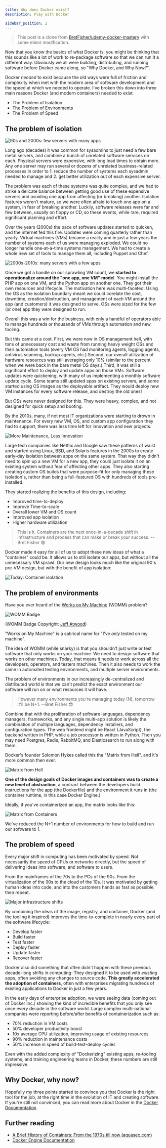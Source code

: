 ```yaml
---
title: Why does Docker exist?
description: Play with Docker

sidebar_position: 2
---
```


> This post is a clone from [BretFisher/udemy-docker-mastery](https://github.com/BretFisher/udemy-docker-mastery) with some minor modification.

Now that you know the basics of what Docker is, you might be thinking that this sounds like a lot of work to re-package software so that we can run it a different way. Obviously we all were building, distributing, and running software before Docker came along, so "Why Docker, and Why Now?".

Docker *needed* to exist because the old ways were full of friction and complexity when met with the modern area of software development and the speed at which we needed to operate. I've broken this down into three main reasons Docker (and modern containers) needed to exist.

- The Problem of Isolation
- The Problem of Environments
- The Problem of Speed

## The problem of isolation

![90s and 2000s: few servers with many apps](/img/web-development/docker/intro/isolation-bare-metal.excalidraw.png)

Long ago (decades) it was common for sysadmins to just need a few bare metal servers, and combine a bunch of unrelated software services on each. Physical servers were expensive, with long lead times to obtain more. Any one server may run several or dozens of unrelated business-related processes in order to 1. reduce the number of systems each sysadmin needed to manage and 2. get better utilization out of each expensive server.

The problem was each of these systems was quite complex, and we had to strike a delicate balance between getting good use of these expensive servers and avoiding one app from affecting (or breaking) another. Isolation features weren't mature, so we were often afraid to touch one app on a system, in fear of breaking another. Luckily, software releases were far and few between, usually on floppy or CD, so these events, while rare, required significant planning and effort.

Over the years (2000s) the pace of software updates started to quicken, and the internet fed this fire. Updates were coming quarterly rather than yearly. Virtual machines (VMs) became a reality and in just a few years the number of systems each of us were managing exploded. We could no longer handle one-at-a-time systems management. We had to create a whole new set of tools to manage them all, including Puppet and Chef.

![2000s-2010s: many servers with a few apps](/img/web-development/docker/intro/isolation-vm-cloud.excalidraw.png)

Once we got a handle on our sprawling VM count, we **started to operationalize around the "one app, one VM" model**. You might install the PHP app on one VM, and the Python app on another one. They got their own resources and lifecycle. The motivation here was multi-faceted: Using the OS as the isolation boundary meant we could corelate the cost, downtime, creation/destruction, and management of each VM around the app (and customers) it was designed to serve. OSs were sized for the few (or one) app they were designed to run.

Overall this was a win for the business, with only a handful of operators able to manage hundreds or thousands of VMs through automation and new tooling.

But this came at a cost. First, we were now in OS management hell, with tons of unnecessary cost and waste from running heavy weight OSs and their automation tools (every VM OS had monitoring agents, logging agents, antivirus scanning, backup agents, etc.)  Second, our overall utilization of hardware resources was still averaging only 10% (similar to the percent when we were back in the bare metal OS days.) Third, it was still a significant effort to deploy and update apps on those VMs. Software updates were quickening, with many of us implementing a monthly software update cycle. Some teams still updated apps on existing servers, and some started using OS images as the deployable artifact. They would deploy new VM instances for every software release, and destroy the old ones!

But OSs were never designed for this. They were heavy, complex, and not designed for quick setup and booting.

By the 2010s, many, if not most IT organizations were starting to drown in maintenance. For every new VM, OS, and custom app configuration they had to support, there was less time left for innovation and new projects.

![More Maintenance, Less Innovation](/img/web-development/docker/intro/more-maintenance-less-innovation.png)

Large tech companies like Netflix and Google saw these patterns of waist and started using Linux, BSD, and Solaris features in the 2000s to create early-day isolation between apps on the same system. That way they didn't need to spin up a new VM for a new app, they could just isolate it on an existing system without fear of affecting other apps. They also starting creating custom OS builds that were purpose-fit for only managing these isolation's, rather than being a full-featured OS with hundreds of tools pre-installed.

They started realizing the benefits of this design, including:

- Improved time-to-deploy
- Improve Time-to-scale
- Overall lower VM and OS count
- Improved app isolation
- Higher hardware utilization

> This is it. Containers are the next once-in-a-decade shift in infrastructure and process that can make or break your success. --Bret Fisher 😎

Docker made it easy for all of us to adopt these new ideas of what a "container" could be. It allows us to still isolate our apps, but without all the unnecessary VM sprawl. Our new design looks much like the original 90's pre-VM design, but with the benefit of app isolation:

![Today: Container isolation](/img/web-development/docker/intro/isolation-docker.excalidraw.png)

## The problem of environments

Have you ever heard of the [Works on My Machine](https://blog.codinghorror.com/the-works-on-my-machine-certification-program/) (WOMM) problem?

![WOMM Badge](/img/web-development/docker/intro/codinghorror-works-on-my-machine.png)

(WOMM Badge Copyright: [Jeff Atwood](https://codinghorror.com/))

"Works on My Machine" is a satirical name for "I've *only* tested on my machine".

The idea of WOMM (while snarky) is that you shouldn't just write or test software that only works on your machine. We need to design software that works on other machines. Today, that means it needs to work across all the developers, operators, and testers machines. Then it also needs to work the same in automated testing environments, and multiple server environments.

The problem of environments in our increasingly de-centralized and distributed world is that we can't predict the exact environment our software will run on or what resources it will have.

> However many environments you're managing today (N), tomorrow it'll be N+1. --Bret Fisher 😎

Combine that with the proliferation of software languages, dependency managers, frameworks, and any single multi-app solution is likely the combination of multiple languages, dependency installers, and configuration types.  The web frontend might be React (JavaScript), the backend written in PHP, while a job processor is written in Python. Then you may need Postgres, Redis, RabbitMQ, and Elasticsearch to run along with them.

Docker's founder Solomon Hykes called this the "Matrix from Hell", and it's more common then ever.

![Matrix from Hell](/img/web-development/docker/intro/matrix-from-hell.png)

**One of the design goals of Docker images and containers was to create a new level of abstraction**, a contract between the developers build instructions for the app (the Dockerfile) and the environment it runs in (the container runtime, in this case Docker Engine.)

Ideally, if you've containerized an app, the matrix looks like this:

![Matrix from Containers](/img/web-development/docker/intro/matrix-from-containers.png)

We've reduced the N+1 number of environments for how to build and run our software to 1.

## The problem of speed

Every major shift in computing has been motivated by speed. Not necessarily the speed of CPUs or networks directly, but the speed of delivering ideas into software, and software to users.

From the mainframes of the 70s to the PCs of the 90s. From the virtualization of the 00s to the cloud of the 10s. It was motivated by getting human ideas into code, and into the customers hands as fast as possible, then repeat.

![Major infrastructure shifts](/img/web-development/docker/intro/major-infrastructure-shifts.png)

By combining the ideas of the image, registry, and container, Docker (and the tooling it inspired) improves the time-to-complete in nearly every part of the software lifecycle:

- Develop faster
- Build faster
- Test faster
- Deploy faster
- Update faster
- Recover faster

Docker also did something that often didn't happen with these previous decade-long shifts in computing: They designed it to be used with *existing* apps, often avoiding any changes to source code. **This greatly accelerated the adoption of containers**, often with enterprises migrating hundreds of existing applications to Docker in just a few years.

In the early days of enterprise adoption, we were seeing data (coming out of Docker Inc.) showing the kind of incredible benefits that you only see once every decade in the software world. Large complex multi-national companies were reporting before/after benefits of containerization such as:

- 70% reduction in VM costs
- 50% developer productivity boost
- 10x average CPU utilization, improving usage of existing resources
- 90% reduction in maintenance costs
- 50% increase in speed of build-test-deploy cycles

Even with the added complexity of "Dockerizing" existing apps, re-tooling systems, and training engineering teams in Docker, these numbers are still impressive.

## Why Docker, why now?

Hopefully my three points started to convince you that Docker is the right tool for the job, at the right time in the evolution of IT and creating software. If you're still not convinced, you can read more about Docker in the [Docker Documentation](https://docs.docker.com/engine/userguide/).

## Further reading

- [A Brief History of Containers: From the 1970s till now (aquasec.com)](https://blog.aquasec.com/a-brief-history-of-containers-from-1970s-chroot-to-docker-2016)
- [Docker Engine Documentation](https://docs.docker.com/engine/userguide/)